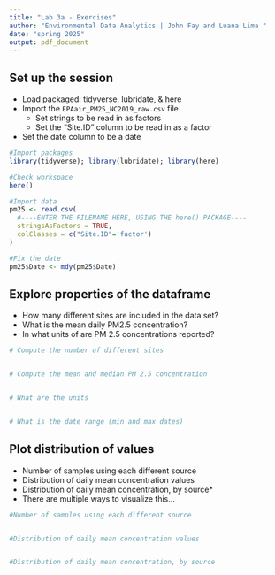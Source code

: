 ```yaml
---
title: "Lab 3a - Exercises"
author: "Environmental Data Analytics | John Fay and Luana Lima "
date: "spring 2025"
output: pdf_document
---
```


## Set up the session
- Load packaged: tidyverse, lubridate, & here
- Import the `EPAair_PM25_NC2019_raw.csv` file
  - Set strings to be read in as factors
  - Set the "Site.ID" column to be read in as a factor
- Set the date column to be a date

```r
#Import packages
library(tidyverse); library(lubridate); library(here)

#Check workspace
here()

#Import data
pm25 <- read.csv(
  #----ENTER THE FILENAME HERE, USING THE here() PACKAGE----
  stringsAsFactors = TRUE,
  colClasses = c("Site.ID"='factor')
)

#Fix the date
pm25$Date <- mdy(pm25$Date)

```


## Explore properties of the dataframe
-   How many different sites are included in the data set?
-   What is the mean daily PM2.5 concentration?
-   In what units of are PM 2.5 concentrations reported?

```r
# Compute the number of different sites


# Compute the mean and median PM 2.5 concentration


# What are the units


# What is the date range (min and max dates)

```


## Plot distribution of values

-   Number of samples using each different source 
-   Distribution of daily mean concentration values
-   Distribution of daily mean concentration, by source*
  *   There are multiple ways to visualize this...

```r
#Number of samples using each different source 


#Distribution of daily mean concentration values


#Distribution of daily mean concentration, by source



```

